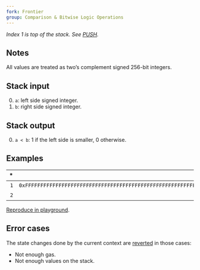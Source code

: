 ```yaml
---
fork: Frontier
group: Comparison & Bitwise Logic Operations
---
```


_Index 1 is top of the stack. See [PUSH](/#60)._

## Notes

All values are treated as two’s complement signed 256-bit integers.

## Stack input

0. `a`: left side signed integer.
1. `b`: right side signed integer.

## Stack output

0. `a < b`: 1 if the left side is smaller, 0 otherwise.

## Examples

|  \* |                                                                Input | Output |  \* |  \* | Input | Output |
| --: | -------------------------------------------------------------------: | -----: | --: | --: | ----: | -----: |
| `1` | `0xFFFFFFFFFFFFFFFFFFFFFFFFFFFFFFFFFFFFFFFFFFFFFFFFFFFFFFFFFFFFFFFF` |    `1` |  \* | `1` |  `10` |    `0` |
| `2` |                                                                  `0` |        |  \* | `2` |  `10` |        |

[Reproduce in playground](/playground?unit=Wei&codeType=Mnemonic&code='y1z9v32%200xsssstwwy2z10z10t'~uuuuzv1%20y%2F%2F%20Example%20w%5CnvwPUSHuFFtwSLTs~~%01stuvwyz~_).

## Error cases

The state changes done by the current context are [reverted](#FD) in those cases:

- Not enough gas.
- Not enough values on the stack.
